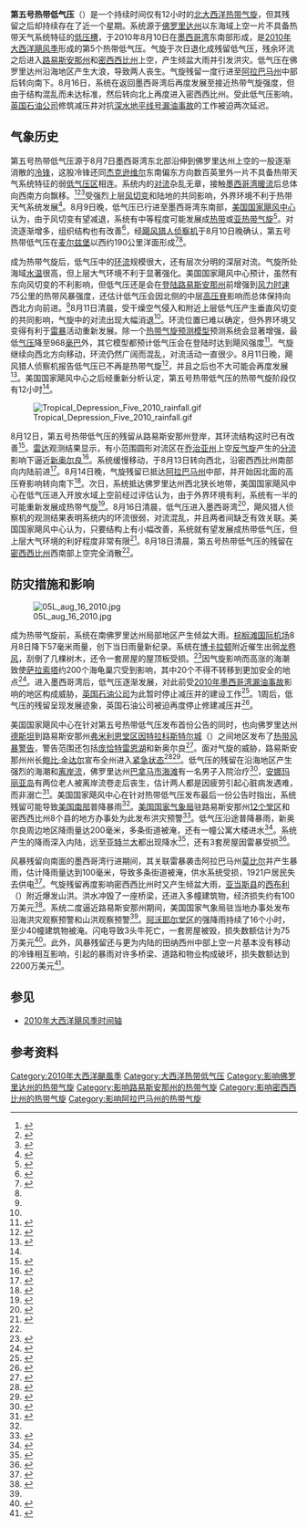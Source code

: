 {{noteTA
|G1=USState
}}
{{Infobox Hurricane
| Name=第五号热带低气压<br />{{lang|en|Tropical Depression Five}}
| Type=热带低气压
| Year=2010
| Basin=Atl
| Image location=TD5 08-10-10.jpg
| Image name=位于墨西哥湾东部上空的第五号热带低气压
| Formed=2010年8月10日
| Dissipated=2010年8月18日
| Remnant low=2010年8月11日
| 1-min winds=30
| Pressure=1008
| Damagespre=>
| Damages=1
| Fatalities=共两人
| Areas=[[美国墨西哥湾沿岸地区|美国墨西哥湾沿岸地区]]
| Hurricane season=[[2010年大西洋飓风季|2010年大西洋飓风季]]
}}
'''第五号热带低气压'''（{{lang-en|Tropical Depression Five}}）是一个持续时间仅有12小时的[[北大西洋热带气旋|北大西洋热带气旋]]，但其残留之后却持续存在了近一个星期。系统源于[[佛罗里达州|佛罗里达州]]以东海域上空一片不具备热带天气系统特征的[[低压槽|低压槽]]，于2010年8月10日在[[墨西哥湾|墨西哥湾]]东南部形成，是[[2010年大西洋飓风季|2010年大西洋飓风季]]形成的第5个热带低气压。气旋于次日退化成残留低气压，残余环流之后进入[[路易斯安那州|路易斯安那州]]和[[密西西比州|密西西比州]]上空，产生倾盆大雨并引发洪灾。低气压在佛罗里达州沿海地区产生大浪，导致两人丧生。气旋残留一度行进至[[阿拉巴马州|阿拉巴马州]]中部后转向南下。8月16日，系统在返回墨西哥湾后再度发展至接近热带气旋强度，但由于结构混乱而未达标准，然后转向北上再度进入密西西比州。受此低气压影响，[[BP|英国石油公司]]修筑减压井对抗[[2010年墨西哥湾漏油事故|深水地平线号漏油事故]]的工作被迫两次延迟。

== 气象历史 ==
{{storm path|5-L 2010 track.png}}
第五号热带低气压源于8月7日墨西哥湾东北部沿伸到佛罗里达州上空的一股逐渐消散的[[冷锋|冷锋]]，这股冷锋还同[[杰克逊维尔_(佛罗里达州)|杰克逊维尔]]东南偏东方向数百英里外一片不具备热带天气系统特征的弱[[低气压|低气压区]]相连。系统内的[[对流|对流]]杂乱无章，接触[[墨西哥湾暖流|墨西哥湾暖流]]后总体向西南方向飘移。<ref name="tcr">{{cite report | first = Michael | last = Brennan | date = 2010-11-04 | publisher = [[国家飓风中心|National Hurricane Center]] | title = Tropical Depression Five Tropical Cyclone Report | format = [[PDF|PDF]] | accessdate = 2013-05-31 | archivedate = 2013-05-31 | archiveurl = https://web.archive.org/web/20130531014037/http://www.nhc.noaa.gov/pdf/TCR-AL052010_Five.pdf | deadurl = yes | url = http://www.nhc.noaa.gov/pdf/TCR-AL052010_Five.pdf }}</ref><ref>{{cite report | first = Mike | last = Formosa | archiveurl = https://web.archive.org/web/20150923124508/http://www.nhc.noaa.gov/archive/text/TWDAT/2010/TWDAT.201008082357.txt | date = 2010-08-08 | title = Tropical Weather Discussion | publisher = National Hurricane Center | accessdate = 2015-09-23 | deadurl = no | url = http://www.nhc.noaa.gov/archive/text/TWDAT/2010/TWDAT.201008082357.txt | format = TXT | archivedate = 2015-09-23 }}</ref><ref>{{cite report | author = Eric Blake | author2 = Daniel Brown | date = 2010-08-08 | title = Tropical Weather Outlook | publisher = National Hurricane Center | accessdate = 2015-09-23 | format = TXT | archiveurl = https://web.archive.org/web/20150923124627/http://www.nhc.noaa.gov/archive/text/TWOAT/2010/TWOAT.201008081735.txt | url = http://www.nhc.noaa.gov/archive/text/TWOAT/2010/TWOAT.201008081735.txt | archivedate = 2015-09-23 | deadurl = no }}</ref>受强烈上层[[风切变|风切变]]和陆地的共同影响，外界环境不利于热带天气系统发展<ref>{{cite report | author = Richard Pasch | author2 = Todd Kimberlain | date = 2010-08-08 | title = Tropical Weather Outlook | publisher = National Hurricane Center | accessdate = 2015-09-23 | url = http://www.nhc.noaa.gov/archive/text/TWOAT/2010/TWOAT.201008082332.txt | archiveurl = https://web.archive.org/web/20150923124930/http://www.nhc.noaa.gov/archive/text/TWOAT/2010/TWOAT.201008082332.txt | archivedate = 2015-09-23 | deadurl = no | format = TXT }}</ref>。8月9日晚，低气压已行进至墨西哥湾东南部，[[国家飓风中心|美国国家飓风中心]]认为，由于风切变有望减退，系统有中等程度可能发展成[[热带气旋|热带]]或[[亚热带气旋|亚热带气旋]]<ref>{{cite report | author = Richard Pasch | author2 = Todd Kimberlain | date = 2010-08-09 | title = Tropical Weather Outlook | publisher = National Hurricane Center | accessdate = 2015-09-23 | archivedate = 2015-09-23 | archiveurl = https://web.archive.org/web/20150923125211/http://www.nhc.noaa.gov/archive/text/TWOAT/2010/TWOAT.201008092333.txt | url = http://www.nhc.noaa.gov/archive/text/TWOAT/2010/TWOAT.201008092333.txt | format = TXT | deadurl = no }}</ref>。对流逐渐增多，组织结构也有改善<ref>{{cite report | author = Stacy Stewart | date = 2010-08-10 | title = Tropical Weather Outlook | publisher = National Hurricane Center | accessdate = 2015-09-23 | archivedate = 2015-09-23 | archiveurl = https://web.archive.org/web/20150923125345/http://www.nhc.noaa.gov/archive/text/TWOAT/2010/TWOAT.201008100534.txt | url = http://www.nhc.noaa.gov/archive/text/TWOAT/2010/TWOAT.201008100534.txt | format = TXT | deadurl = no }}</ref>，经[[飓风猎人|飓风猎人]][[侦察机|侦察机]]于8月10日晚确认，第五号热带低气压在[[麦尔兹堡|麦尔兹堡]]以西约190公里洋面形成<ref name="disc1">{{cite report | author = Richard Pasch | author2 = Todd Kimberlain | date = 2010-08-10 | title = Tropical Depression Five Special Discussion One | publisher = National Hurricane Center | accessdate = 2015-09-23 | archiveurl = https://web.archive.org/web/20121024145511/http://www.nhc.noaa.gov/archive/2010/al05/al052010.discus.001.shtml | url = http://www.nhc.noaa.gov/archive/2010/al05/al052010.discus.001.shtml? | archivedate = 2012-10-24 | deadurl = no }}</ref><ref name="tcr" />。

成为热带气旋后，低气压中的[[大气环流|环流]]规模很大，还有层次分明的深层对流。气旋所处海域[[海面温暖|水温]]很高，但上层大气环境不利于显著强化。美国国家飓风中心预计，虽然有东向风切变的不利影响，但低气压还是会在[[登陆_(气象学)|登陆]][[路易斯安那州|路易斯安那州]]前增强到[[最大持续风速|风力时速]]75公里的热带风暴强度，还估计低气压会因北侧的中层[[高压脊|高压脊]]影响而总体保持向西北方向前进。<ref name="disc1" />8月11日清晨，受干燥空气侵入和附近上层低气压产生垂直风切变的共同影响，气旋中的对流出现大幅消退<ref name="tcr" />。环流位置已难以确定，但外界环境又变得有利于[[雷暴|雷暴]]活动重新发展。除一个[[热带气旋预测模型|热带气旋预测模型]]预测系统会显著增强，最低[[气压|气压]]降至968[[巴|毫巴]]外，其它模型都预计低气压会在登陆时达到飓风强度<ref name="disc3">{{cite report | author = Stacy Stewart | archiveurl = https://web.archive.org/web/20121024145518/http://www.nhc.noaa.gov/archive/2010/al05/al052010.discus.003.shtml | date = 2010-08-10 | title = Tropical Depression Five Discussion Three | publisher = National Hurricane Center | accessdate = 2015-09-23 | url = http://www.nhc.noaa.gov/archive/2010/al05/al052010.discus.003.shtml? | archivedate = 2012-10-24 | deadurl = no }}</ref>。气旋继续向西北方向移动，环流仍然广阔而混乱，对流活动一直很少。8月11日晚，飓风猎人侦察机报告低气压已不再是热带气旋<ref name="disc5">{{cite report | author = Eric Brown | date = 2010-08-11 | archivedate = 2012-10-24 | archiveurl = https://web.archive.org/web/20121024145524/http://www.nhc.noaa.gov/archive/2010/al05/al052010.discus.005.shtml | deadurl = no | title = Tropical Depression Five Discussion Five | accessdate = 2015-09-23 | url = http://www.nhc.noaa.gov/archive/2010/al05/al052010.discus.005.shtml? | publisher = National Hurricane Center }}</ref>，并且之后也不大可能会再度发展<ref>{{cite report | author = Richard Pasch | author2 = Todd Kimberlain | date = 2010-08-11 | title = Tropical Weather Outlook | publisher = National Hurricane Center | accessdate = 2015-09-23 | format = TXT | archiveurl = https://web.archive.org/web/20150923133902/http://www.nhc.noaa.gov/archive/text/TWOAT/2010/TWOAT.201008112331.txt | url = http://www.nhc.noaa.gov/archive/text/TWOAT/2010/TWOAT.201008112331.txt | archivedate = 2015-09-23 | deadurl = no }}</ref>。美国国家飓风中心之后经重新分析认定，第五号热带低气压的热带气旋阶段仅有12小时<ref name="tcr" />。

[[File:Tropical_Depression_Five_2010_rainfall.gif|thumb]]

8月12日，第五号热带低气压的残留从路易斯安那州登岸，其环流结构这时已有改善<ref>{{cite report | author = John Cangialosi | date = 2010-08-12 | title = Tropical Weather Outlook | publisher = National Hurricane Center | archiveurl = https://web.archive.org/web/20150923134238/http://www.nhc.noaa.gov/archive/text/TWOAT/2010/TWOAT.201008121147.txt | accessdate = 2015-09-23 | url = http://www.nhc.noaa.gov/archive/text/TWOAT/2010/TWOAT.201008121147.txt | deadurl = no | archivedate = 2015-09-23 | format = TXT }}</ref>。[[雷达|雷达]]观测结果显示，有小范围圆形对流区在[[乔治亚州|乔治亚州]]上空[[反气旋|反气旋]]产生的[[变形_(气象学)|分流]]影响下逼近[[新奥尔良|新奥尔良]]<ref>{{cite report | author = Marshall Huffman | archiveurl = https://web.archive.org/web/20150923134526/http://www.nhc.noaa.gov/archive/text/TWDAT/2010/TWDAT.201008121152.txt | date = 2010-08-12 | title = Tropical Weather Discussion | publisher = National Hurricane Center | accessdate = 2015-09-23 | url = http://www.nhc.noaa.gov/archive/text/TWDAT/2010/TWDAT.201008121152.txt | archivedate = 2015-09-23 | deadurl = no }}</ref>。系统缓慢移动，于8月13日转向西北，沿密西西比州南部向内陆前进<ref>{{cite report | author = Eric Blake | date = 2010-08-13 | title = Tropical Weather Outlook | publisher = National Hurricane Center | accessdate = 2015-09-23 | url = http://www.nhc.noaa.gov/archive/text/TWOAT/2010/TWOAT.201008130532.txt | archivedate = 2015-09-23 | archiveurl = https://web.archive.org/web/20150923134736/http://www.nhc.noaa.gov/archive/text/TWOAT/2010/TWOAT.201008130532.txt | deadurl = no | format = TXT }}</ref>。8月14日晚，气旋残留已抵达[[阿拉巴马州|阿拉巴马州]]中部，并开始因北面的高压脊影响转向南下<ref>{{cite report | author = Corey Walton | date = 2010-08-14 | title = Tropical Weather Discussion | archiveurl = https://web.archive.org/web/20150923134926/http://www.nhc.noaa.gov/archive/text/TWDAT/2010/TWDAT.201008141737.txt | url = http://www.nhc.noaa.gov/archive/text/TWDAT/2010/TWDAT.201008141737.txt | publisher = National Hurricane Center | accessdate = 2015-09-23 | archivedate = 2015-09-23 | deadurl = no | format = TXT }}</ref>。次日，系统抵达佛罗里达州西北狭长地带，美国国家飓风中心在低气压进入开放水域上空前经过评估认为，由于外界环境有利，系统有一半的可能重新发展成热带气旋<ref>{{cite report | author = Stacy Stewart | author2 = Michael Brennan | date = 2010-08-15 | title = Tropical Weather Outlook | publisher = National Hurricane Center | accessdate = 2015-09-23 | url = http://www.nhc.noaa.gov/archive/text/TWOAT/2010/TWOAT.201008152333.txt | archivedate = 2015-09-23 | archiveurl = https://web.archive.org/web/20150923140803/http://www.nhc.noaa.gov/archive/text/TWOAT/2010/TWOAT.201008152333.txt | deadurl = no | format = TXT }}</ref>。8月16日清晨，低气压进入墨西哥湾<ref>{{cite report | author = Eric Brown | date = 2010-08-16 | title = Tropical Weather Outlook | publisher = National Hurricane Center | accessdate = 2015-09-23 | archiveurl = https://web.archive.org/web/20150923142951/http://www.nhc.noaa.gov/archive/text/TWOAT/2010/TWOAT.201008160538.txt | url = http://www.nhc.noaa.gov/archive/text/TWOAT/2010/TWOAT.201008160538.txt | archivedate = 2015-09-23 | format = TXT | deadurl = no }}</ref>，飓风猎人侦察机的观测结果表明系统内的环流很弱，对流混乱，并且两者间缺乏有效关联。美国国家飓风中心认为，只要结构上有小幅改善，系统就有望发展成热带低气压，但上层大气环境的利好程度非常有限<ref>{{cite report | author = Richard Pasch | author2 = Stacy Stewart | date = 2010-08-16 | title = Special Tropical Weather Outlook | publisher = National Hurricane Center | accessdate = 2015-09-23 | archivedate = 2015-09-23 | archiveurl = https://web.archive.org/web/20150923144026/http://www.nhc.noaa.gov/archive/text/TWOAT/2010/TWOAT.201008162008.txt | url = http://www.nhc.noaa.gov/archive/text/TWOAT/2010/TWOAT.201008162008.txt | deadurl = no | format = TXT }}</ref>。8月18日清晨，第五号热带低气压的残留在[[密西西比州|密西西比州]]西南部上空完全消散<ref name="tcr" />。

== 防灾措施和影响 ==
[[File:05L_aug_16_2010.jpg|thumb]]

成为热带气旋前，系统在南佛罗里达州局部地区产生倾盆大雨。[[棕榈滩国际机场|棕榈滩国际机场]]8月8日降下57毫米雨量，创下当日雨量新纪录。系统在[[博卡拉顿|博卡拉顿]]附近催生出弱[[龙卷风|龙卷风]]，刮倒了几棵树木，还令一套房屋的屋顶板受损。<ref>{{cite news |author=Sonja Isger and Eliot Kleinberg |date=2010-08-09 |title=Tropical system dropped rain in Palm Beach County before moving into Gulf |newspaper=Palm Beach Post |accessdate=2015-09-23 |archivedate=2010-08-16 |deadurl=no |archiveurl=https://www.webcitation.org/5s14HBCeB?url=http://www.palmbeachpost.com/weather-news/tropical-system-dropped-rain-in-palm-beach-county-849030.html |url=http://www.palmbeachpost.com/news/weather/tropical-system-dropped-rain-in-palm-beach-county-/nL86h/ }}</ref>因气旋影响而高涨的海潮致使[[萨拉索塔_(佛罗里达州)|萨拉索塔]]约200个海龟巢穴受到影响，其中20个不得不转移到更加安全的地点<ref>{{cite web |publisher=Bradenton Herald |date=2010-08-14 |title=T.D. 5 sent high water over sea turtle nests |archiveurl=https://archive.is/20120728002400/http://www.bradenton.com/2010/08/14/2505410/td-5-sent-high-water-over-sea.html |archivedate=2012-07-28 |accessdate=2012-07-28 |deadurl=yes |url=http://www.bradenton.com/2010/08/14/2505410/td-5-sent-high-water-over-sea.html }}</ref>。进入墨西哥湾后，低气压逐渐发展，对此前受[[2010年墨西哥湾漏油事故|2010年墨西哥湾漏油事故]]影响的地区构成威胁，[[BP|英国石油公司]]为此暂时停止减压井的建设工作<ref>{{cite news | author1 = Jim Polson | author2 = Brian K. Sullivan | date = 2010-08-10 | title = BP Suspends Drilling of Relief Well on Threat of U.S. Gulf Tropical Storm | newspaper = Bloomberg | accessdate = 2012-07-20 | archiveurl = https://web.archive.org/web/20100816000021/http://www.bloomberg.com/news/2010-08-10/bp-suspends-drilling-of-relief-well-on-threat-of-u-s-gulf-tropical-storm.html | archivedate = 2010-08-16 | deadurl = yes | url = http://www.bloomberg.com/news/2010-08-10/bp-suspends-drilling-of-relief-well-on-threat-of-u-s-gulf-tropical-storm.html }}</ref>。1周后，低气压的残留呈现发展迹象，英国石油公司被迫再度停止修建减压井<ref>{{cite web | archiveurl = https://web.archive.org/web/20121018011926/http://www.nola.com/hurricane/index.ssf/2010/08/remains_of_tropical_depression_1.html | author = Mark Schleifstein | publisher = The Times-Picayune | date = 2010-08-16 | title = Remains of Tropical Depression 5 prompt another flash flood watch | accessdate = 2015-09-23 | archivedate = 2012-10-18 | deadurl = no | url = http://www.nola.com/hurricane/index.ssf/2010/08/remains_of_tropical_depression_1.html }}</ref>。

美国国家飓风中心在针对第五号热带低气压发布首份公告的同时，也向佛罗里达州[[德斯坦_(佛罗里达州)|德斯坦]]到路易斯安那州[[弗米利恩堂区_(路易斯安那州)|弗米利恩堂区]][[因特拉科斯特尔城|因特拉科斯特尔城]]（{{lang|en|Intracoastal City}}）之间地区发布了[[热带气旋警告|热带风暴警告]]，警告范围还包括[[庞恰特雷恩湖|庞恰特雷恩湖]]和新奥尔良<ref>{{cite report | archiveurl = https://web.archive.org/web/20121024145528/http://www.nhc.noaa.gov/archive/2010/al05/al052010.public.001.shtml | author = Richard Pasch | author2 = Todd Kimberlain | date = 2010-08-10 | title = Tropical Depression Five Special Public Advisory One | publisher = National Hurricane Center | accessdate = 2015-09-23 | archivedate = 2012-10-24 | deadurl = no | url = http://www.nhc.noaa.gov/archive/2010/al05/al052010.public.001.shtml? }}</ref>。面对气旋的威胁，路易斯安那州州长[[鲍比·金达尔|鲍比·金达尔]]宣布全州进入[[紧急状态|紧急状态]]<ref name="katc">{{cite news |author=Kate Mundy |date=2010-08-16 |title=As Remnants of Tropical Depression Five Move Toward Louisiana, State Prepares for Possible Severe Weather and Flooding |archiveurl=https://www.webcitation.org/5s3vyZkFd?url=http://www.katc.com/news/state-of-emergency-declared-for-louisiana/ |publisher=KATC.com |accessdate=2010-08-18 |url=http://www.katc.com/news/state-of-emergency-declared-for-louisiana/ |deadurl=yes |archivedate=2010-08-18 }}</ref><ref>{{cite press release | title = As Remnants of Tropical Depression Five Move Toward Louisiana, State Prepares for Possible Severe Weather and Flooding | location = Baton Rouge, LA | work = Office of the Governor | url = http://emergency.louisiana.gov/Releases/81610Remnants.htm | accessdate = 2015-09-23 | archiveurl = https://web.archive.org/web/20120610063510/http://emergency.louisiana.gov/Releases/81610Remnants.htm | deadurl = no | archivedate = 2012-06-10 }}</ref>。低气压的残留在沿海地区产生强烈的海潮和[[离岸流|离岸流]]，佛罗里达州[[巴拿马市海滩_(佛罗里达州)|巴拿马市海滩]]有一名男子入院治疗<ref>{{cite news | author = Staff Writer | newspaper = Panama News Herald | date = 2010-08-13 | title = Man rescued from surf during double-red flag conditions | accessdate = 2010-08-16 | archivedate = 2010-08-16 | archiveurl = https://web.archive.org/web/20100816050726/http://www.waltonsun.com/news/panama-86142-newsherald-beach-red.html | url = http://www.waltonsun.com/news/panama-86142-newsherald-beach-red.html | deadurl = yes }}</ref>，[[安娜玛丽亚岛|安娜玛丽亚岛]]有两位老人被离岸流卷走后丧生，估计两人都是因疲劳引起心脏病发遇难，而非溺亡<ref>{{cite news |archiveurl=https://web.archive.org/web/20100817165725/http://www.heraldtribune.com/article/20100814/ARTICLE/8141036/2055/NEWS |author=Christopher O'Donnell |publisher=Herald Tribune |date=2010-08-14 |title=Deaths show secluded beaches carry some risk |url=http://www.heraldtribune.com/article/20100814/ARTICLE/8141036/2055/NEWS |deadurl=yes |accessdate=2015-09-23 |archivedate=2010-08-17 }}</ref>。美国国家飓风中心在针对热带低气压发布最后一份公告时指出，系统残留可能导致[[美国南部|美国南部]]普降暴雨<ref name="disc5" />。[[美国国家气象局|美国国家气象局]]驻路易斯安那州[[路易斯安那州行政区划|12个堂区]]和密西西比州8个县的地方办事处为此发布洪灾预警<ref>{{cite web |author=Staff Writer |publisher=WAFB 9 CBS |date=2010-08-11 |title=NWS issues flash flood watch for LA & MS |accessdate=2015-09-23 |archiveurl=https://www.webcitation.org/5s18ybQjy?url=http://www.wafb.com/Global/story.asp?S=12960610 |url=http://www.wafb.com/Global/story.asp?S=12960610 |archivedate=2010-08-16 |deadurl=yes }}</ref>。低气压沿途普降暴雨，新奥尔良周边地区降雨量达200毫米，多条街道被淹，还有一幢公寓大楼进水<ref>{{cite news |author=Mark Schleifstein |title=Remnants of Tropical Depression 5 soak New Orleans area |deadurl=yes |archiveurl=https://web.archive.org/web/20101115153643/http://www.nola.com/hurricane/index.ssf/2010/08/remnants_of_tropical_depressio.html |url=http://www.nola.com/hurricane/index.ssf/2010/08/remnants_of_tropical_depressio.html |agency=The Times-Picayune |accessdate=2015-09-23 |archivedate=2010-11-15 }}</ref>。系统产生的降雨深入内陆，远至[[亚特兰大|亚特兰大]]都出现降水<ref>{{cite web | author = Steve Milone | date = 2010-08-15 | title = Tropical Weather Not Over Yet | archiveurl = https://web.archive.org/web/20120315214226/http://www.myfoxatlanta.com/dpp/weather/Tropical-Weather-Not-Over-Yet | url = http://www.myfoxatlanta.com/dpp/weather/Tropical-Weather-Not-Over-Yet | publisher = My Fox Atlanta | accessdate = 2012-03-15 | archivedate = 2012-03-15 | deadurl = yes }}</ref>，还有3套房屋因雷暴受损<ref>{{cite report | publisher = National Hurricane Center | author = National Climatic Data Center | year = 2010 | title = Event Report for Georgia}}</ref>。

风暴残留向南面的墨西哥湾行进期间，其关联雷暴袭击阿拉巴马州[[莫比尔_(阿拉巴马州)|莫比尔]]并产生暴雨，估计降雨量达到100毫米，导致多条街道被淹，供水系统受损，1921户居民失去供电<ref>{{cite web | author = Mark Kent | work = MyAl.com | date = 2010-08-15 | title = Intense thunderstorm dumps 3 inches of rain on Mobile, damages Archdiocese building | accessdate = 2015-09-23 | url = http://blog.al.com/live/2010/08/intense_thunderstorm_dumps_3_i.html | archiveurl = https://web.archive.org/web/20121120173702/http://blog.al.com/live/2010/08/intense_thunderstorm_dumps_3_i.html | deadurl = no | archivedate = 2012-11-20 }}</ref>。气旋残留再度影响密西西比州时又产生倾盆大雨，[[亚当斯县_(密西西比州)|亚当斯县]]的[[西布利_(密西西比州)|西布利]]（{{lang|en|Sibley}}）附近爆发山洪。洪水冲毁了一座桥梁，还进入多幢建筑物，经济损失约有100万美元<ref>{{cite report | publisher = National Hurricane Center | author = National Climatic Data Center | year = 2010 | title = Event Report for Mississippi}}</ref>。系统二度逼近路易斯安那州期间，美国国家气象局驻当地办事处发布沿海洪灾观察预警和山洪观察预警<ref name="katc" />。[[阿沃耶尔堂区_(路易斯安那州)|阿沃耶尔堂区]]的强降雨持续了16个小时，至少40幢建筑物被淹。闪电导致3头牛死亡，一套房屋被毁，损失数额估计为75万美元<ref>{{cite report | publisher = National Hurricane Center | author = National Climatic Data Center | year = 2010 | title = Event Report for Louisiana}}</ref>。此外，风暴残留还与更为内陆的田纳西州中部上空一片基本没有移动的冷锋相互影响，引起的暴雨对许多桥梁、道路和物业构成破坏，损失数额达到2200万美元<ref>{{cite report | publisher = National Hurricane Center | author = National Climatic Data Center | year = 2010 | title = Event Report for Tennessee}}</ref>。

== 参见 ==
{{portal|热带气旋}}
* [[2010年大西洋飓风季时间轴|2010年大西洋飓风季时间轴]]

== 参考资料 ==
{{reflist|colwidth=30em}}

{{Commons category|Tropical Depression Five (2010)}}
{{2010 Atlantic hurricane season buttons}}

{{DEFAULTSORT:5 (2010)}}
[[Category:2010年大西洋颶風季|Category:2010年大西洋颶風季]]
[[Category:大西洋热带低气压|Category:大西洋热带低气压]]
[[Category:影响佛罗里达州的热带气旋|Category:影响佛罗里达州的热带气旋]]
[[Category:影响路易斯安那州的热带气旋|Category:影响路易斯安那州的热带气旋]]
[[Category:影响密西西比州的热带气旋|Category:影响密西西比州的热带气旋]]
[[Category:影响阿拉巴马州的热带气旋|Category:影响阿拉巴马州的热带气旋]]
{{Good article}}